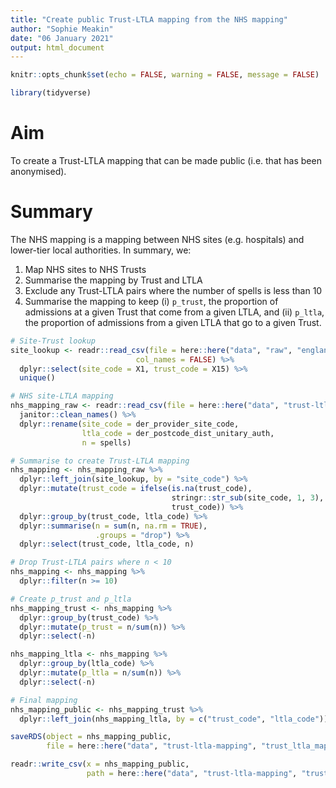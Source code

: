 ```yaml
---
title: "Create public Trust-LTLA mapping from the NHS mapping"
author: "Sophie Meakin"
date: "06 January 2021"
output: html_document
---
```


```r

knitr::opts_chunk$set(echo = FALSE, warning = FALSE, message = FALSE)

library(tidyverse)

```

# Aim

To create a Trust-LTLA mapping that can be made public (i.e. that has been anonymised).

# Summary

The NHS mapping is a mapping between NHS sites (e.g. hospitals) and lower-tier local authorities. In summary, we:

1. Map NHS sites to NHS Trusts
2. Summarise the mapping by Trust and LTLA
3. Exclude any Trust-LTLA pairs where the number of spells is less than 10
4. Summarise the mapping to keep (i) `p_trust`, the proportion of admissions at a given Trust that come from a given LTLA, and (ii) `p_ltla`, the proportion of admissions from a given LTLA that go to a given Trust.



```r

# Site-Trust lookup
site_lookup <- readr::read_csv(file = here::here("data", "raw", "england_trusts", "site_list.csv"),
                            col_names = FALSE) %>%
  dplyr::select(site_code = X1, trust_code = X15) %>%
  unique()

# NHS site-LTLA mapping
nhs_mapping_raw <- readr::read_csv(file = here::here("data", "trust-ltla-mapping", "trust_ltla_mapping_raw.csv")) %>%
  janitor::clean_names() %>%
  dplyr::rename(site_code = der_provider_site_code,
                ltla_code = der_postcode_dist_unitary_auth,
                n = spells)

```

```r

# Summarise to create Trust-LTLA mapping
nhs_mapping <- nhs_mapping_raw %>%
  dplyr::left_join(site_lookup, by = "site_code") %>%
  dplyr::mutate(trust_code = ifelse(is.na(trust_code),
                                    stringr::str_sub(site_code, 1, 3),
                                    trust_code)) %>%
  dplyr::group_by(trust_code, ltla_code) %>%
  dplyr::summarise(n = sum(n, na.rm = TRUE),
                   .groups = "drop") %>%
  dplyr::select(trust_code, ltla_code, n)

# Drop Trust-LTLA pairs where n < 10
nhs_mapping <- nhs_mapping %>%
  dplyr::filter(n >= 10)

# Create p_trust and p_ltla
nhs_mapping_trust <- nhs_mapping %>%
  dplyr::group_by(trust_code) %>%
  dplyr::mutate(p_trust = n/sum(n)) %>% 
  dplyr::select(-n)

nhs_mapping_ltla <- nhs_mapping %>%
  dplyr::group_by(ltla_code) %>%
  dplyr::mutate(p_ltla = n/sum(n)) %>% 
  dplyr::select(-n)

# Final mapping
nhs_mapping_public <- nhs_mapping_trust %>%
  dplyr::left_join(nhs_mapping_ltla, by = c("trust_code", "ltla_code"))

```

```r

saveRDS(object = nhs_mapping_public,
        file = here::here("data", "trust-ltla-mapping", "trust_ltla_mapping_public.rds"))

readr::write_csv(x = nhs_mapping_public,
                 path = here::here("data", "trust-ltla-mapping", "trust_ltla_mapping_public.csv"))


```